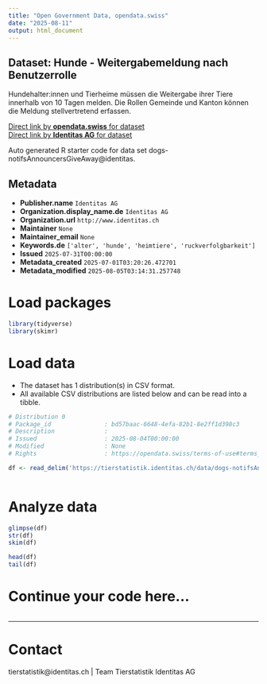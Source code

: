 ```yaml
---
title: "Open Government Data, opendata.swiss"
date: "2025-08-11"
output: html_document
---
```


## Dataset: Hunde - Weitergabemeldung nach Benutzerrolle

Hundehalter:innen und Tierheime müssen die Weitergabe ihrer Tiere innerhalb von 10 Tagen melden. Die Rollen Gemeinde und Kanton können die Meldung stellvertretend erfassen.

[Direct link by **opendata.swiss** for dataset](https://opendata.swiss/de/dataset/hunde-weitergabemeldung-nach-benutzerrolle)<br>
[Direct link by **Identitas AG** for dataset](https://tierstatistik.identitas.ch/)

Auto generated R starter code for data set dogs-notifsAnnouncersGiveAway@identitas.

## Metadata

- **Publisher.name** `Identitas AG`
- **Organization.display_name.de** `Identitas AG`
- **Organization.url** `http://www.identitas.ch`
- **Maintainer** `None`
- **Maintainer_email** `None`
- **Keywords.de** `['alter', 'hunde', 'heimtiere', 'ruckverfolgbarkeit']`
- **Issued** `2025-07-31T00:00:00`
- **Metadata_created** `2025-07-01T03:20:26.472701`
- **Metadata_modified** `2025-08-05T03:14:31.257748`


# Load packages

```r

library(tidyverse)
library(skimr)

```

# Load data

-   The dataset has 1 distribution(s) in CSV format.
-   All available CSV distributions are listed below and can be read into a tibble.

```r

# Distribution 0
# Package_id               : bd57baac-6648-4efa-82b1-8e2ff1d398c3
# Description              : 
# Issued                   : 2025-08-04T00:00:00
# Modified                 : None
# Rights                   : https://opendata.swiss/terms-of-use#terms_by

df <- read_delim('https://tierstatistik.identitas.ch/data/dogs-notifsAnnouncersGiveAway.csv')



```

# Analyze data

```r

glimpse(df)
str(df)
skim(df)

head(df)
tail(df)

```

# Continue your code here...

```r

```

------------------------------------------------------------------------

# Contact

tierstatistik@identitas.ch | Team Tierstatistik Identitas AG
